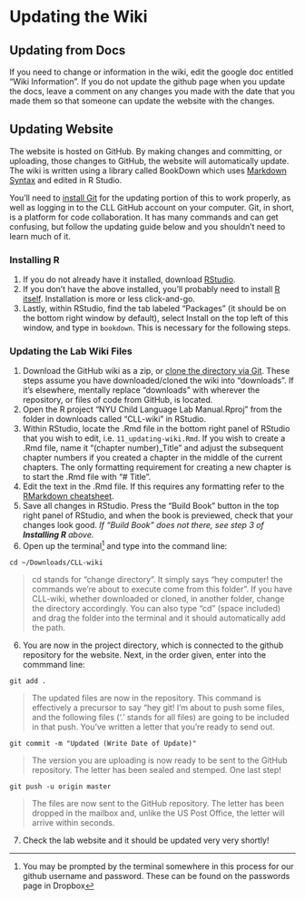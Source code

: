 # Updating the Wiki

## Updating from Docs

If you need to change or information in the wiki, edit the google doc entitled "Wiki Information". If you do not update the github page when you update the docs, leave a comment on any changes you made with the date that you made them so that someone can update the website with the changes. 

## Updating Website

The website is hosted on GitHub. By making changes and committing, or uploading, those changes to GitHub, the website will automatically update. The wiki is written using a library called BookDown which uses [Markdown Syntax](https://www.rstudio.com/wp-content/uploads/2016/03/rmarkdown-cheatsheet-2.0.pdf) and edited in R Studio.

You'll need to [install Git](https://git-scm.com/downloads) for the updating portion of this to work properly, as well as logging in to the CLL GitHub account on your computer. Git, in short, is a platform for code collaboration. It has many commands and can get confusing, but follow the updating guide below and you shouldn't need to learn much of it.

### Installing R

1. If you do not already have it installed, download [RStudio](https://www.rstudio.com/).
2. If you don't have the above installed, you'll probably need to install [R itself](https://www.r-project.org/). Installation is more or less click-and-go.
3. Lastly, within RStudio, find the tab labeled "Packages" (it should be on the bottom right window by default), select Install on the top left of this window, and type in `bookdown`. This is necessary for the following steps.

### Updating the Lab Wiki Files

1. Download the GitHub wiki as a zip, or [clone the directory via Git](https://git-scm.com/docs/git-clone). These steps assume you have downloaded/cloned the wiki into "downloads". If it's elsewhere, mentally replace "downloads" with wherever the repository, or files of code from GitHub, is located.
1. Open the R project "NYU Child Language Lab Manual.Rproj" from the folder in downloads called "CLL-wiki" in RStudio.
2. Within RStudio, locate the .Rmd file in the bottom right panel of RStudio that you wish to edit, i.e. `11_updating-wiki.Rmd`. If you wish to create a .Rmd file, name it "(chapter number)_Title" and adjust the subsequent chapter numbers if you created a chapter in the middle of the current chapters. The only formatting requirement for creating a new chapter is to start the .Rmd file with "# Title".
3. Edit the text in the .Rmd file. If this requires any formatting refer to the [RMarkdown cheatsheet](https://www.rstudio.com/wp-content/uploads/2016/03/rmarkdown-cheatsheet-2.0.pdf).
4. Save all changes in RStudio. Press the "Build Book" button in the top right panel of RStudio, and when the book is previewed, check that your changes look good. _If "Build Book" does not there, see step 3 of **Installing R** above._
5. Open up the terminal^[You may be prompted by the terminal somewhere in this process for our github username and password. These can be found on the passwords page in Dropbox] and type into the command line:

```
cd ~/Downloads/CLL-wiki
```
> cd stands for "change directory". It simply says "hey computer! the commands we're about to execute come from this folder". If you have CLL-wiki, whether downloaded or cloned, in another folder, change the directory accordingly. You can also type "cd " (space included) and drag the folder into the terminal and it should automatically add the path.

6. You are now in the project directory, which is connected to the github repository for the website. Next, in the order given, enter into the commmand line:

```
git add .
```
> The updated files are now in the repository. This command is effectively a precursor to say "hey git! I'm about to push some files, and the following files ('.' stands for all files) are going to be included in that push. You've written a letter that you're ready to send out.

```
git commit -m "Updated (Write Date of Update)"
```
> The version you are uploading is now ready to be sent to the GitHub repository. The letter has been sealed and stemped. One last step!

```
git push -u origin master
```
> The files are now sent to the GitHub repository. The letter has been dropped in the mailbox and, unlike the US Post Office, the letter will arrive within seconds.

7. Check the lab website and it should be updated very very shortly!


